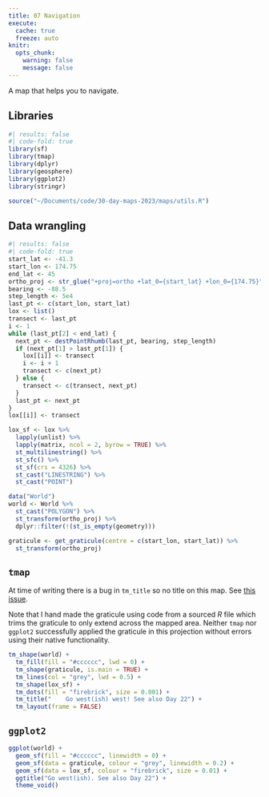 ```yaml
---
title: 07 Navigation
execute: 
  cache: true
  freeze: auto
knitr:
  opts_chunk: 
    warning: false
    message: false
---
```


A map that helps you to navigate.

## Libraries
```r
#| results: false
#| code-fold: true
library(sf)
library(tmap)
library(dplyr)
library(geosphere)
library(ggplot2)
library(stringr)

source("~/Documents/code/30-day-maps-2023/maps/utils.R")
```

## Data wrangling
```r
#| results: false
#| code-fold: true
start_lat <- -41.3
start_lon <- 174.75
end_lat <- 45
ortho_proj <- str_glue("+proj=ortho +lat_0={start_lat} +lon_0={174.75}")
bearing <- -88.5
step_length <- 5e4
last_pt <- c(start_lon, start_lat)
lox <- list()
transect <- last_pt
i <- 1
while (last_pt[2] < end_lat) {
  next_pt <- destPointRhumb(last_pt, bearing, step_length)
  if (next_pt[1] > last_pt[1]) {
    lox[[i]] <- transect
    i <- i + 1
    transect <- c(next_pt)
  } else {
    transect <- c(transect, next_pt)
  }
  last_pt <- next_pt
}
lox[[i]] <- transect

lox_sf <- lox %>%
  lapply(unlist) %>%
  lapply(matrix, ncol = 2, byrow = TRUE) %>%
  st_multilinestring() %>%
  st_sfc() %>%
  st_sf(crs = 4326) %>%
  st_cast("LINESTRING") %>%
  st_cast("POINT")

data("World")
world <- World %>%
  st_cast("POLYGON") %>%
  st_transform(ortho_proj) %>%
  dplyr::filter(!(st_is_empty(geometry)))

graticule <- get_graticule(centre = c(start_lon, start_lat)) %>%
  st_transform(ortho_proj)
```

## `tmap`
At time of writing there is a bug in `tm_title` so no title on this map. See [this issue](https://github.com/r-tmap/tmap/issues/796).

Note that I hand made the graticule using code from a sourced *R* file which trims the graticule to only extend across the mapped area. Neither `tmap` nor `ggplot2` successfully applied the graticule in this projection without errors using their native functionality.

```r
tm_shape(world) +
  tm_fill(fill = "#cccccc", lwd = 0) +
  tm_shape(graticule, is.main = TRUE) +
  tm_lines(col = "grey", lwd = 0.5) +
  tm_shape(lox_sf) +
  tm_dots(fill = "firebrick", size = 0.001) +
  tm_title("    Go west(ish) west! See also Day 22") +
  tm_layout(frame = FALSE)
```

## `ggplot2`
```r
ggplot(world) +
  geom_sf(fill = "#cccccc", linewidth = 0) +
  geom_sf(data = graticule, colour = "grey", linewidth = 0.2) +
  geom_sf(data = lox_sf, colour = "firebrick", size = 0.01) +
  ggtitle("Go west(ish). See also Day 22") +
  theme_void()
```
